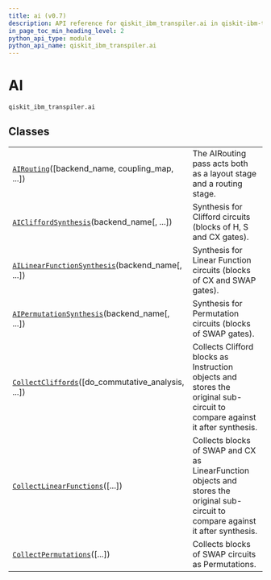 ```yaml
---
title: ai (v0.7)
description: API reference for qiskit_ibm_transpiler.ai in qiskit-ibm-transpiler v0.7
in_page_toc_min_heading_level: 2
python_api_type: module
python_api_name: qiskit_ibm_transpiler.ai
---
```


<span id="ai-qiskit-ibm-transpiler-ai" />

<span id="module-qiskit_ibm_transpiler.ai" />

# AI

`qiskit_ibm_transpiler.ai`

## Classes

|                                                                                                                                            |                                                                                                                                     |
| ------------------------------------------------------------------------------------------------------------------------------------------ | ----------------------------------------------------------------------------------------------------------------------------------- |
| [`AIRouting`](ai-ai-routing "qiskit_ibm_transpiler.ai.AIRouting")(\[backend\_name, coupling\_map, ...])                                    | The AIRouting pass acts both as a layout stage and a routing stage.                                                                 |
| [`AICliffordSynthesis`](ai-ai-clifford-synthesis "qiskit_ibm_transpiler.ai.AICliffordSynthesis")(backend\_name\[, ...])                    | Synthesis for Clifford circuits (blocks of H, S and CX gates).                                                                      |
| [`AILinearFunctionSynthesis`](ai-ai-linear-function-synthesis "qiskit_ibm_transpiler.ai.AILinearFunctionSynthesis")(backend\_name\[, ...]) | Synthesis for Linear Function circuits (blocks of CX and SWAP gates).                                                               |
| [`AIPermutationSynthesis`](ai-ai-permutation-synthesis "qiskit_ibm_transpiler.ai.AIPermutationSynthesis")(backend\_name\[, ...])           | Synthesis for Permutation circuits (blocks of SWAP gates).                                                                          |
| [`CollectCliffords`](ai-collect-cliffords "qiskit_ibm_transpiler.ai.CollectCliffords")(\[do\_commutative\_analysis, ...])                  | Collects Clifford blocks as Instruction objects and stores the original sub-circuit to compare against it after synthesis.          |
| [`CollectLinearFunctions`](ai-collect-linear-functions "qiskit_ibm_transpiler.ai.CollectLinearFunctions")(\[...])                          | Collects blocks of SWAP and CX as LinearFunction objects and stores the original sub-circuit to compare against it after synthesis. |
| [`CollectPermutations`](ai-collect-permutations "qiskit_ibm_transpiler.ai.CollectPermutations")(\[...])                                    | Collects blocks of SWAP circuits as Permutations.                                                                                   |

